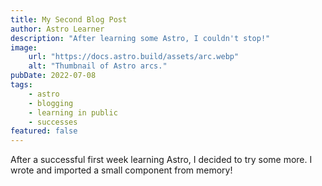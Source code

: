 ```yaml
---
title: My Second Blog Post
author: Astro Learner
description: "After learning some Astro, I couldn't stop!"
image:
    url: "https://docs.astro.build/assets/arc.webp"
    alt: "Thumbnail of Astro arcs."
pubDate: 2022-07-08
tags: 
    - astro
    - blogging
    - learning in public
    - successes
featured: false
---
```

After a successful first week learning Astro, I decided to try some more. I wrote and imported a small component from memory!